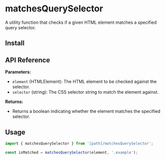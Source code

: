 
# matchesQuerySelector

A utility function that checks if a given HTML element matches a specified query selector.

## Install

<FileSource path="@/foundations/utils/matchesQuerySelector.ts" />

## API Reference

**Parameters:**

- `element` (HTMLElement): The HTML element to be checked against the selector.
- `selector` (string): The CSS selector string to match the element against.

**Returns:**

- Returns a boolean indicating whether the element matches the specified selector.

## Usage

```ts copy
import { matchesQuerySelector } from '[path]/matchesQuerySelector';
```

```ts copy
const isMatched = matchesQuerySelector(element, '.example');
```

